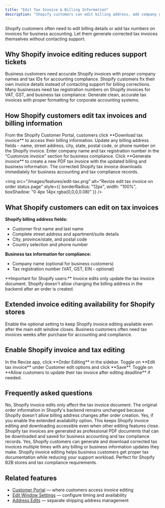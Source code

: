 ```yaml
---
title: "Edit Tax Invoice & Billing Information"
description: "Shopify customers can edit billing address, add company names, and tax IDs on invoices after checkout. Self-service invoice corrections for business customers and tax compliance."
---
```


<Note>
  Shopify customers often need to edit billing details or add tax numbers on invoices for business accounting. Let them generate corrected tax invoices themselves without contacting support.
</Note>

## Why Shopify invoice editing reduces support tickets

<CardGroup cols={2}>
  <Card title="Shopify B2B Compliance" icon="building" color="#6366f1">
    Business customers need accurate Shopify invoices with proper company names and tax IDs for accounting compliance.
  </Card>
  <Card title="Self-Service Invoice Editing" icon="headphones" color="#8b5cf6">
    Shopify customers fix their own invoice details instead of contacting support for billing corrections.
  </Card>
  <Card title="Tax Invoice Requirements" icon="receipt" color="#ef4444">
    Many businesses need tax registration numbers on Shopify invoices for VAT, GST, and business tax compliance.
  </Card>
  <Card title="Professional Shopify Invoices" icon="file-invoice" color="#10b981">
    Generate clean, accurate tax invoices with proper formatting for corporate accounting systems.
  </Card>
</CardGroup>

## How Shopify customers edit tax invoices and billing information

<Steps>
  <Step title="Access Shopify invoice editing">
    From the Shopify Customer Portal, customers click **Download tax invoice** to access their billing information.
  </Step>
  <Step title="Edit Shopify billing address">
    Update any billing address fields - name, street address, city, state, postal code, or phone number on the Shopify invoice.
  </Step>
  <Step title="Add business tax information">
    Enter company name and tax registration number in the "Customize invoice" section for business compliance.
  </Step>
  <Step title="Generate corrected Shopify invoice">
    Click **Generate invoice** to create a new PDF tax invoice with the updated billing and business information.
  </Step>
  <Step title="Download tax invoice">
    The corrected Shopify tax invoice downloads immediately for business accounting and tax compliance records.
  </Step>
</Steps>


  <img
    src="/images/features/edit-tax.png"
    alt="Revize edit tax invoice on order status page"
    style={{ borderRadius: "12px", width: "100%", boxShadow: "0 4px 14px rgba(0,0,0,0.08)" }}
  />


## What Shopify customers can edit on tax invoices

**Shopify billing address fields:**
- Customer first name and last name
- Complete street address and apartment/suite details
- City, province/state, and postal code
- Country selection and phone number

**Business tax information for compliance:**
- Company name (optional for business customers)
- Tax registration number (VAT, GST, EIN - optional)

<Note>
  **Important for Shopify users:** Invoice edits only update the tax invoice document. Shopify doesn't allow changing the billing address in the backend after an order is created.
</Note>

## Extended invoice editing availability for Shopify stores

Enable the optional setting to keep Shopify invoice editing available even after the main edit window closes. Business customers often need tax invoices weeks after purchase for accounting and compliance.

## Enable Shopify invoice and tax editing

<Steps>
  <Step title="Open Order Editing settings">
    In the Revize app, click **Order Editing** in the sidebar.
  </Step>
  <Step title="Enable the feature">
    Toggle on **Edit tax invoice** under Customer edit options and click **Save**.
  </Step>
  <Step title="Enable extended availability (optional)">
    Toggle on **Allow customers to update their tax invoice after editing deadline** if needed.
  </Step>
</Steps>

## Frequently asked questions

<AccordionGroup>
  <Accordion title="Does editing the Shopify invoice change the order in Shopify?" icon="question">
    No, Shopify invoice edits only affect the tax invoice document. The original order information in Shopify's backend remains unchanged because Shopify doesn't allow billing address changes after order creation.
  </Accordion>

  <Accordion title="Can Shopify customers access invoice editing after the edit window closes?" icon="clock">
    Yes, if you enable the extended availability option. This keeps Shopify invoice editing and downloading accessible even when other editing features close.
  </Accordion>

  <Accordion title="What format are the generated Shopify tax invoices?" icon="file-pdf">
    Shopify tax invoices are generated as professional PDF documents that can be downloaded and saved for business accounting and tax compliance records.
  </Accordion>

  <Accordion title="Can Shopify customers download multiple copies of corrected invoices?" icon="download">
    Yes, Shopify customers can generate and download corrected tax invoices multiple times with any billing or business information updates they make.
  </Accordion>
</AccordionGroup>

<Note>
  Shopify invoice editing helps business customers get proper tax documentation while reducing your support workload. Perfect for Shopify B2B stores and tax compliance requirements.
</Note>

## Related features

- [Customer Portal](/features/customer-portal) — where customers access invoice editing
- [Edit Window Settings](/setup/edit-window) — configure timing and availability
- [Address Edits](/features/address-edits) — separate shipping address management